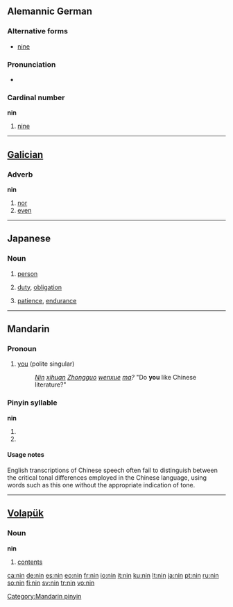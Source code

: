 {{also|nín|nǐn}}
==Alemannic German==

===Alternative forms===
* [[nine]]

===Pronunciation===
* {{IPA|/nin/|lang=gsw}}

===Cardinal number===
'''nin'''

# {{context|Alsatian}} [[nine]]

----

==[[Galician]]==

===Adverb===
'''nin'''

# [[nor]]
# [[even]]

----

==Japanese==

===Noun===
{{ja-noun|r|hira=にん}}

# {{ja-def|人}} [[person]]
# {{ja-def|任}} [[duty]], [[obligation]]
# {{ja-def|忍}} [[patience]], [[endurance]]

----

==Mandarin==
{{zh-hanzi|[[您]]}}

===Pronoun===
{{cmn-pronoun|p|pin=nín|pint=nin2|tas=您}}

# {{i|courteous}} [[you]] (polite singular)
#: ''[[nin|Nin]] [[xihuan]] [[Zhongguo]] [[wenxue]] [[ma]]?''  "Do '''you''' like Chinese literature?"

===Pinyin syllable===
'''nin'''

# {{nonstandard spelling of|lang=cmn|[[nín]]}}
# {{nonstandard spelling of|lang=cmn|[[nǐn]]}}

====Usage notes====
English transcriptions of Chinese speech often fail to distinguish between the critical tonal differences employed in the Chinese language, using words such as this one without the appropriate indication of tone.

[[Category:Mandarin pinyin]]

----

==[[Volapük]]==

===Noun===
'''nin'''

# [[contents]]

[[ca:nin]]
[[de:nin]]
[[es:nin]]
[[eo:nin]]
[[fr:nin]]
[[io:nin]]
[[it:nin]]
[[ku:nin]]
[[lt:nin]]
[[ja:nin]]
[[pt:nin]]
[[ru:nin]]
[[so:nin]]
[[fi:nin]]
[[sv:nin]]
[[tr:nin]]
[[vo:nin]]